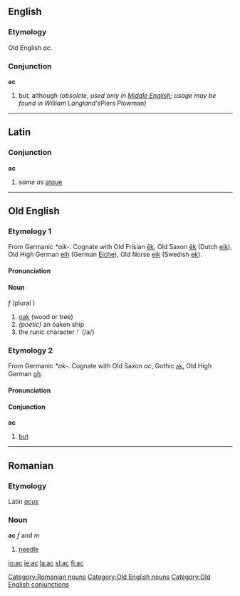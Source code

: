 {{see2|Ac|AC}}
==English==
===Etymology===
Old English ''ac''.

===Conjunction===
'''ac'''
#but, although ''(obsolete, used only in [[Middle English]]; usage may be found in William Langland's ''Piers Plowman'')'' 

----

==Latin==
===Conjunction===
'''ac'''
#''same as'' [[atque]]

----

==Old English==
===Etymology 1===
From Germanic ''*aik-''.  Cognate with Old Frisian [[ek|ēk]], Old Saxon [[ek|ēk]] (Dutch [[eik]]), Old High German [[eih]] (German [[Eiche]]), Old Norse [[eik]] (Swedish [[ek]]).

====Pronunciation====
{{IPA|/a:k/}}

====Noun====
{{Unicode|'''āc'''}} ''f'' (plural {{Latinx|'''ǣċ'''}})
# [[oak]] (wood or tree)
# ''(poetic)'' an oaken ship
# the runic character ᚪ (/a/)

===Etymology 2===
From Germanic ''*ak-''.  Cognate with Old Saxon ''ac'', Gothic [[𐌰𐌺]], Old High German [[oh]].

====Pronunciation====
{{IPA|/ak/}}

====Conjunction====
'''ac'''
# [[but]]

----

==Romanian==
===Etymology===
Latin ''[[acus]]''
===Noun===
'''ac''' ''f'' and  ''m''

# [[needle]]

[[Category:Romanian nouns]]

[[Category:Old English nouns]]
[[Category:Old English conjunctions]]

[[io:ac]]
[[ie:ac]]
[[la:ac]]
[[sl:ac]]
[[fi:ac]]